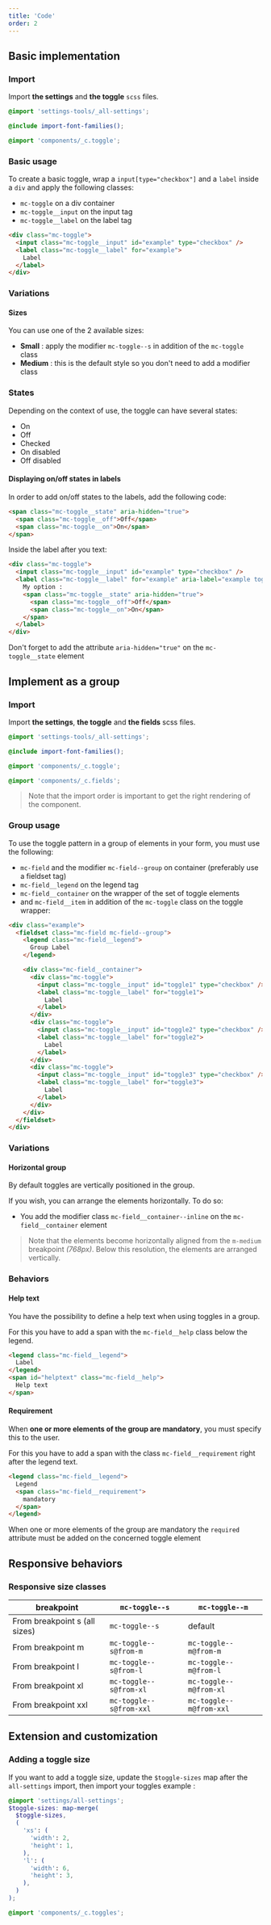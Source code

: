 ```yaml
---
title: 'Code'
order: 2
---
```


## Basic implementation

### Import

Import **the settings** and **the toggle** `scss` files.

```scss
@import 'settings-tools/_all-settings';

@include import-font-families();

@import 'components/_c.toggle';
```

### Basic usage

To create a basic toggle, wrap a `input[type="checkbox"]` and a `label` inside a `div` and apply the following classes:

- `mc-toggle` on a div container
- `mc-toggle__input` on the input tag
- `mc-toggle__label` on the label tag

```html
<div class="mc-toggle">
  <input class="mc-toggle__input" id="example" type="checkbox" />
  <label class="mc-toggle__label" for="example">
    Label
  </label>
</div>
```

<Preview path="toggle-default" />

### Variations

#### Sizes

You can use one of the 2 available sizes:

- **Small** : apply the modifier `mc-toggle--s` in addition of the `mc-toggle` class
- **Medium** : this is the default style so you don't need to add a modifier class

<Preview path="toggle-sizes" />

### States

Depending on the context of use, the toggle can have several states:

- On
- Off
- Checked
- On disabled
- Off disabled

<Preview path="toggle-states" />

#### Displaying on/off states in labels

In order to add on/off states to the labels, add the following code:

```html
<span class="mc-toggle__state" aria-hidden="true">
  <span class="mc-toggle__off">Off</span>
  <span class="mc-toggle__on">On</span>
</span>
```

Inside the label after you text:

```html
<div class="mc-toggle">
  <input class="mc-toggle__input" id="example" type="checkbox" />
  <label class="mc-toggle__label" for="example" aria-label="example toggle 4">
    My option :
    <span class="mc-toggle__state" aria-hidden="true">
      <span class="mc-toggle__off">Off</span>
      <span class="mc-toggle__on">On</span>
    </span>
  </label>
</div>
```

<Highlight theme="tips" title="Accessibility rule">

  Don't forget to add the attribute `aria-hidden="true"` on the `mc-toggle__state` element

</Highlight>

<Preview path="toggle-states-label" />

## Implement as a group

### Import

Import **the settings**, **the toggle** and **the fields** scss files.

```scss
@import 'settings-tools/_all-settings';

@include import-font-families();

@import 'components/_c.toggle';

@import 'components/_c.fields';
```

> Note that the import order is important to get the right rendering of the component.

### Group usage

To use the toggle pattern in a group of elements in your form, you must use the following:

- `mc-field` and the modifier `mc-field--group` on container (preferably use a fieldset tag)
- `mc-field__legend` on the legend tag
- `mc-field__container` on the wrapper of the set of toggle elements
- and `mc-field__item` in addition of the `mc-toggle` class on the toggle wrapper:

```html
<div class="example">
  <fieldset class="mc-field mc-field--group">
    <legend class="mc-field__legend">
      Group Label
    </legend>

    <div class="mc-field__container">
      <div class="mc-toggle">
        <input class="mc-toggle__input" id="toggle1" type="checkbox" />
        <label class="mc-toggle__label" for="toggle1">
          Label
        </label>
      </div>
      <div class="mc-toggle">
        <input class="mc-toggle__input" id="toggle2" type="checkbox" />
        <label class="mc-toggle__label" for="toggle2">
          Label
        </label>
      </div>
      <div class="mc-toggle">
        <input class="mc-toggle__input" id="toggle3" type="checkbox" />
        <label class="mc-toggle__label" for="toggle3">
          Label
        </label>
      </div>
    </div>
  </fieldset>
</div>
```

<Preview path="group-default" />

### Variations

#### Horizontal group

By default toggles are vertically positioned in the group.

If you wish, you can arrange the elements horizontally. To do so:

- You add the modifier class `mc-field__container--inline` on the `mc-field__container` element

> Note that the elements become horizontally aligned from the `m-medium` breakpoint _(768px)_. Below this resolution, the elements are arranged vertically.

<Preview path="group-inline" />

### Behaviors

#### Help text

You have the possibility to define a help text when using toggles in a group.

For this you have to add a span with the `mc-field__help` class below the legend.

```html
<legend class="mc-field__legend">
  Label
</legend>
<span id="helptext" class="mc-field__help">
  Help text
</span>
```

<Preview path="group-help-text" />

#### Requirement

When **one or more elements of the group are mandatory**, you must specify this to the user.

For this you have to add a span with the class `mc-field__requirement` right after the legend text.

```html
<legend class="mc-field__legend">
  Legend
  <span class="mc-field__requirement">
    mandatory
  </span>
</legend>
```

<Highlight theme="tips" title="Semantic rule">

  When one or more elements of the group are mandatory the `required` attribute must be added on the concerned toggle element

</Highlight>

<Preview path="group-requirement" />

## Responsive behaviors

### Responsive size classes

| breakpoint                    | `mc-toggle--s`          | `mc-toggle--m`          |
| ----------------------------- | ----------------------- | ----------------------- |
| From breakpoint s (all sizes) | `mc-toggle--s`          | default                 |
| From breakpoint m             | `mc-toggle--s@from-m`   | `mc-toggle--m@from-m`   |
| From breakpoint l             | `mc-toggle--s@from-l`   | `mc-toggle--m@from-l`   |
| From breakpoint xl            | `mc-toggle--s@from-xl`  | `mc-toggle--m@from-xl`  |
| From breakpoint xxl           | `mc-toggle--s@from-xxl` | `mc-toggle--m@from-xxl` |

## Extension and customization

### Adding a toggle size

If you want to add a toggle size, update the `$toggle-sizes` map after the `all-settings` import, then import your toggles
example :

```scss
@import 'settings/all-settings';
$toggle-sizes: map-merge(
  $toggle-sizes,
  (
    'xs': (
      'width': 2,
      'height': 1,
    ),
    'l': (
      'width': 6,
      'height': 3,
    ),
  )
);

@import 'components/_c.toggles';
```

<Preview path="toggle-extend-sizes" />
